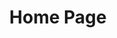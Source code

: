 ---
title: Home Page
description: A responsive homepage.
image: { src: "/src/images/homePage.webp", alt: "Proyecto Home Page"}
loading: eager
codeLink: https://github.com/carlosfrontend/odin-homepage/
liveLink: https://carlosfrontend.github.io/odin-homepage/
tags: [
{ name: HTML5, className: devicon-html5-plain colored },
{ name: CSS3, className: devicon-css3-plain colored },
{
name: Javascript,
className: devicon-javascript-plain colored,
},
{ name: Webpack, className: devicon-webpack-plain colored },
]
---